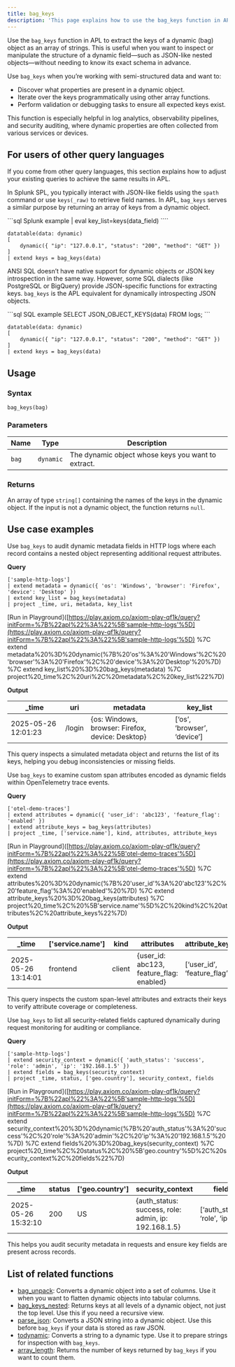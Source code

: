 ```yaml
---
title: bag_keys
description: 'This page explains how to use the bag_keys function in APL.'
---
```


Use the `bag_keys` function in APL to extract the keys of a dynamic (bag) object as an array of strings. This is useful when you want to inspect or manipulate the structure of a dynamic field—such as JSON-like nested objects—without needing to know its exact schema in advance.

Use `bag_keys` when you’re working with semi-structured data and want to:

- Discover what properties are present in a dynamic object.
- Iterate over the keys programmatically using other array functions.
- Perform validation or debugging tasks to ensure all expected keys exist.

This function is especially helpful in log analytics, observability pipelines, and security auditing, where dynamic properties are often collected from various services or devices.

## For users of other query languages

If you come from other query languages, this section explains how to adjust your existing queries to achieve the same results in APL.

<AccordionGroup>
<Accordion title="Splunk SPL users">

In Splunk SPL, you typically interact with JSON-like fields using the `spath` command or use `keys(_raw)` to retrieve field names. In APL, `bag_keys` serves a similar purpose by returning an array of keys from a dynamic object.

<CodeGroup>
```sql Splunk example
| eval key_list=keys(data_field)
````

```kusto APL equivalent
datatable(data: dynamic)
[
    dynamic({ "ip": "127.0.0.1", "status": "200", "method": "GET" })
]
| extend keys = bag_keys(data)
```

</CodeGroup>

</Accordion>
<Accordion title="ANSI SQL users">

ANSI SQL doesn’t have native support for dynamic objects or JSON key introspection in the same way. However, some SQL dialects (like PostgreSQL or BigQuery) provide JSON-specific functions for extracting keys. `bag_keys` is the APL equivalent for dynamically introspecting JSON objects.

<CodeGroup>
```sql SQL example
SELECT JSON_OBJECT_KEYS(data) FROM logs;
```

```kusto APL equivalent
datatable(data: dynamic)
[
    dynamic({ "ip": "127.0.0.1", "status": "200", "method": "GET" })
]
| extend keys = bag_keys(data)
```

</CodeGroup>

</Accordion>
</AccordionGroup>

## Usage

### Syntax

```kusto
bag_keys(bag)
```

### Parameters

| Name  | Type      | Description                                        |
| ----- | --------- | -------------------------------------------------- |
| `bag` | `dynamic` | The dynamic object whose keys you want to extract. |

### Returns

An array of type `string[]` containing the names of the keys in the dynamic object. If the input is not a dynamic object, the function returns `null`.

## Use case examples

<Tabs>
<Tab title="Log analysis">

Use `bag_keys` to audit dynamic metadata fields in HTTP logs where each record contains a nested object representing additional request attributes.

**Query**

```kusto
['sample-http-logs']
| extend metadata = dynamic({ 'os': 'Windows', 'browser': 'Firefox', 'device': 'Desktop' })
| extend key_list = bag_keys(metadata)
| project _time, uri, metadata, key_list
```

[Run in Playground]([https://play.axiom.co/axiom-play-qf1k/query?initForm=%7B%22apl%22%3A%22%5B'sample-http-logs'%5D](https://play.axiom.co/axiom-play-qf1k/query?initForm=%7B%22apl%22%3A%22%5B'sample-http-logs'%5D) %7C extend metadata%20%3D%20dynamic(%7B%20'os'%3A%20'Windows'%2C%20'browser'%3A%20'Firefox'%2C%20'device'%3A%20'Desktop'%20%7D) %7C extend key_list%20%3D%20bag_keys(metadata) %7C project%20_time%2C%20uri%2C%20metadata%2C%20key_list%22%7D)

**Output**

| _time              | uri    | metadata                                         | key_list                    |
| ------------------- | ------ | ------------------------------------------------ | ---------------------------- |
| 2025-05-26 12:01:23 | /login | {os: Windows, browser: Firefox, device: Desktop} | [‘os’, ‘browser’, ‘device’] |

This query inspects a simulated metadata object and returns the list of its keys, helping you debug inconsistencies or missing fields.

</Tab>
<Tab title="OpenTelemetry traces">

Use `bag_keys` to examine custom span attributes encoded as dynamic fields within OpenTelemetry trace events.

**Query**

```kusto
['otel-demo-traces']
| extend attributes = dynamic({ 'user_id': 'abc123', 'feature_flag': 'enabled' })
| extend attribute_keys = bag_keys(attributes)
| project _time, ['service.name'], kind, attributes, attribute_keys
```

[Run in Playground]([https://play.axiom.co/axiom-play-qf1k/query?initForm=%7B%22apl%22%3A%22%5B'otel-demo-traces'%5D](https://play.axiom.co/axiom-play-qf1k/query?initForm=%7B%22apl%22%3A%22%5B'otel-demo-traces'%5D) %7C extend attributes%20%3D%20dynamic(%7B%20'user_id'%3A%20'abc123'%2C%20'feature_flag'%3A%20'enabled'%20%7D) %7C extend attribute_keys%20%3D%20bag_keys(attributes) %7C project%20_time%2C%20%5B'service.name'%5D%2C%20kind%2C%20attributes%2C%20attribute_keys%22%7D)

**Output**

| _time              | ['service.name'] | kind   | attributes                                 | attribute_keys                |
| ------------------- | ----------------- | ------ | ------------------------------------------ | ------------------------------ |
| 2025-05-26 13:14:01 | frontend          | client | {user_id: abc123, feature_flag: enabled} | [‘user_id’, ‘feature_flag’] |

This query inspects the custom span-level attributes and extracts their keys to verify attribute coverage or completeness.

</Tab>
<Tab title="Security logs">

Use `bag_keys` to list all security-related fields captured dynamically during request monitoring for auditing or compliance.

**Query**

```kusto
['sample-http-logs']
| extend security_context = dynamic({ 'auth_status': 'success', 'role': 'admin', 'ip': '192.168.1.5' })
| extend fields = bag_keys(security_context)
| project _time, status, ['geo.country'], security_context, fields
```

[Run in Playground]([https://play.axiom.co/axiom-play-qf1k/query?initForm=%7B%22apl%22%3A%22%5B'sample-http-logs'%5D](https://play.axiom.co/axiom-play-qf1k/query?initForm=%7B%22apl%22%3A%22%5B'sample-http-logs'%5D) %7C extend security_context%20%3D%20dynamic(%7B%20'auth_status'%3A%20'success'%2C%20'role'%3A%20'admin'%2C%20'ip'%3A%20'192.168.1.5'%20%7D) %7C extend fields%20%3D%20bag_keys(security_context) %7C project%20_time%2C%20status%2C%20%5B'geo.country'%5D%2C%20security_context%2C%20fields%22%7D)

**Output**

| _time              | status | ['geo.country'] | security_context                                     | fields                          |
| ------------------- | ------ | ---------------- | ----------------------------------------------------- | ------------------------------- |
| 2025-05-26 15:32:10 | 200    | US               | {auth_status: success, role: admin, ip: 192.168.1.5} | [‘auth_status’, ‘role’, ‘ip’] |

This helps you audit security metadata in requests and ensure key fields are present across records.

</Tab>
</Tabs>

## List of related functions

- [bag_unpack](/apl/dynamic-functions/bag_unpack): Converts a dynamic object into a set of columns. Use it when you want to flatten dynamic objects into tabular columns.
- [bag_keys_nested](/apl/dynamic-functions/bag_keys_nested): Returns keys at all levels of a dynamic object, not just the top level. Use this if you need a recursive view.
- [parse_json](/apl/scalar-functions/parse_json): Converts a JSON string into a dynamic object. Use this before `bag_keys` if your data is stored as raw JSON.
- [todynamic](/apl/scalar-functions/todynamic): Converts a string to a dynamic type. Use it to prepare strings for inspection with `bag_keys`.
- [array_length](/apl/array-functions/array_length): Returns the number of keys returned by `bag_keys` if you want to count them.

